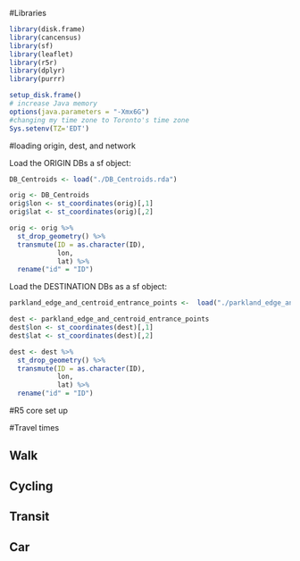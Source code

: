 #Libraries

```r
library(disk.frame)
library(cancensus)
library(sf)
library(leaflet)
library(r5r)
library(dplyr)
library(purrr)

setup_disk.frame()
# increase Java memory
options(java.parameters = "-Xmx6G")
#changing my time zone to Toronto's time zone
Sys.setenv(TZ='EDT')
```

#loading origin, dest, and network

Load the ORIGIN DBs a sf object:
```r
DB_Centroids <- load("./DB_Centroids.rda")

orig <- DB_Centroids
orig$lon <- st_coordinates(orig)[,1]
orig$lat <- st_coordinates(orig)[,2]

orig <- orig %>% 
  st_drop_geometry() %>%
  transmute(ID = as.character(ID),
            lon,
            lat) %>%
  rename("id" = "ID")
```

Load the DESTINATION DBs as a sf object:
```r
parkland_edge_and_centroid_entrance_points <-  load("./parkland_edge_and_centroid_entrance_pointss.rda")

dest <- parkland_edge_and_centroid_entrance_points
dest$lon <- st_coordinates(dest)[,1]
dest$lat <- st_coordinates(dest)[,2]

dest <- dest %>% 
  st_drop_geometry() %>%
  transmute(ID = as.character(ID),
            lon,
            lat) %>%
  rename("id" = "ID")
```

#R5 core set up

#Travel times

## Walk

## Cycling

## Transit

## Car

